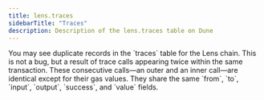 ```yaml
---
title: lens.traces
sidebarTitle: "Traces"
description: Description of the lens.traces table on Dune
---
```



<Warning> 
You may see duplicate records in the `traces` table for the Lens chain. This is not a bug, but a result of trace calls appearing twice within the same transaction. These consecutive calls—an outer and an inner call—are identical except for their gas values. They share the same `from`, `to`, `input`, `output`, `success`, and `value` fields.
</Warning>

<TracesSnippet blockchain="lens" />